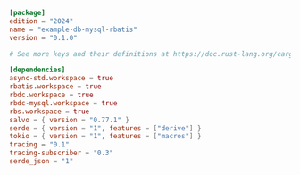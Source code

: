 ```toml  title="db-mysql-rbatis/Cargo.toml"
[package]
edition = "2024"
name = "example-db-mysql-rbatis"
version = "0.1.0"

# See more keys and their definitions at https://doc.rust-lang.org/cargo/reference/manifest.html

[dependencies]
async-std.workspace = true
rbatis.workspace = true
rbdc.workspace = true
rbdc-mysql.workspace = true
rbs.workspace = true
salvo = { version = "0.77.1" }
serde = { version = "1", features = ["derive"] }
tokio = { version = "1", features = ["macros"] }
tracing = "0.1"
tracing-subscriber = "0.3"
serde_json = "1"

```